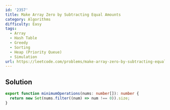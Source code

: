 ```yaml
---
id: '2357'
title: Make Array Zero by Subtracting Equal Amounts
category: Algorithms
difficulty: Easy
tags:
  - Array
  - Hash Table
  - Greedy
  - Sorting
  - Heap (Priority Queue)
  - Simulation
url: https://leetcode.com/problems/make-array-zero-by-subtracting-equal-amounts
---
```


## Solution

```typescript filename="solution.ts" copy
export function minimumOperations(nums: number[]): number {
  return new Set(nums.filter((num) => num !== 0)).size;
}
```
